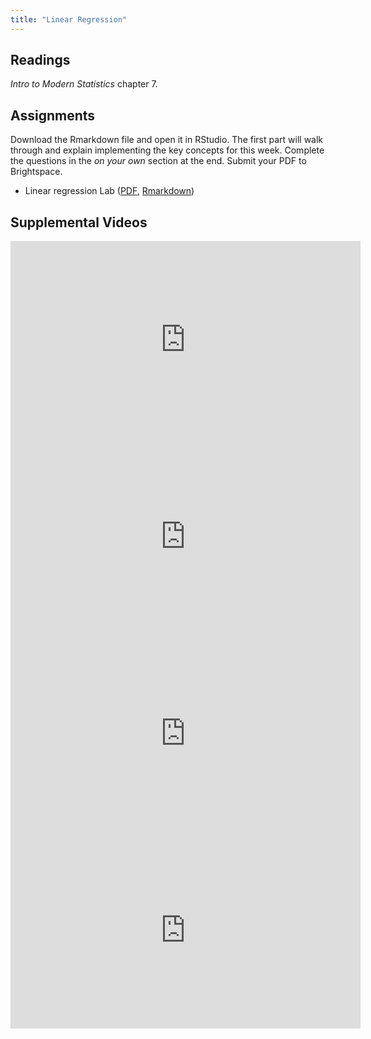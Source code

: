 ```yaml
---
title: "Linear Regression"
---
```



## Readings

*Intro to Modern Statistics* chapter 7.


## Assignments

Download the Rmarkdown file and open it in RStudio. The first part will walk through and explain implementing the key concepts for this week. Complete the questions in the *on your own* section at the end. Submit your PDF to Brightspace.

* Linear regression Lab ([PDF](/assignments/linear_regression/linear_regression.pdf), [Rmarkdown](/assignments/linear_regression/linear_regression.Rmd))


## Supplemental Videos

<iframe width="560" height="315" src="https://www.youtube.com/embed/mPvtZhdPBhQ" frameborder="0" allow="accelerometer; autoplay; encrypted-media; gyroscope; picture-in-picture" allowfullscreen></iframe>

<iframe width="560" height="315" src="https://www.youtube.com/embed/z8DmwG2G4Qc" frameborder="0" allow="accelerometer; autoplay; encrypted-media; gyroscope; picture-in-picture" allowfullscreen></iframe>

<iframe width="560" height="315" src="https://www.youtube.com/embed/jZEKAlo1E54" frameborder="0" allow="accelerometer; autoplay; encrypted-media; gyroscope; picture-in-picture" allowfullscreen></iframe>

<iframe width="560" height="315" src="https://www.youtube.com/embed/depiT-hTaGA" frameborder="0" allow="accelerometer; autoplay; encrypted-media; gyroscope; picture-in-picture" allowfullscreen></iframe>
